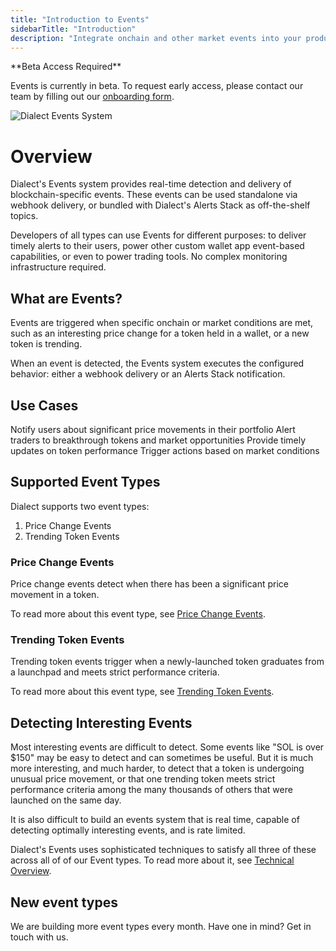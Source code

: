 ```yaml
---
title: "Introduction to Events"
sidebarTitle: "Introduction"
description: "Integrate onchain and other market events into your products, as webhooks or bundled with Dialect's Alerts Stack."
---
```


<Note>
**Beta Access Required**

Events is currently in beta. To request early access, please contact our team by filling out our [onboarding form](https://form.typeform.com/to/uIBkRDsF?utm_source=docs&utm_medium=typeform&utm_campaign=events-beta-access&utm_content=events-intro).
</Note>

<img
  src="https://res.cloudinary.com/dnxjhra4h/image/upload/f_auto,q_auto/v1755544267/dialect-docs/events.png"
  alt="Dialect Events System"
/>

# Overview 

Dialect's Events system provides real-time detection and delivery of blockchain-specific events. These events can be used standalone via webhook delivery, or bundled with Dialect's Alerts Stack as off-the-shelf topics.

Developers of all types can use Events for different purposes: to deliver timely alerts to their users, power other custom wallet app event-based capabilities, or even to power trading tools. No complex monitoring infrastructure required.

## What are Events?

Events are triggered when specific onchain or market conditions are met, such as an interesting price change for a token held in a wallet, or a new token is trending.

When an event is detected, the Events system executes the configured behavior: either a webhook delivery or an Alerts Stack notification.

## Use Cases

<CardGroup cols={2}>
  <Card title="Mobile Wallets" icon="mobile">
    Notify users about significant price movements in their portfolio
  </Card>
  <Card title="Trading Platforms" icon="chart-line">
    Alert traders to breakthrough tokens and market opportunities
  </Card>
  <Card title="Portfolio Trackers" icon="wallet">
    Provide timely updates on token performance
  </Card>
  <Card title="DeFi Applications" icon="coins">
    Trigger actions based on market conditions
  </Card>
</CardGroup>

## Supported Event Types

Dialect supports two event types:

1. Price Change Events
2. Trending Token Events

### Price Change Events
Price change events detect when there has been a significant price movement in a token.

To read more about this event type, see [Price Change Events](./events/price-change).

### Trending Token Events
Trending token events trigger when a newly-launched token graduates from a launchpad and meets strict performance criteria.

To read more about this event type, see [Trending Token Events](./events/trending-token).

## Detecting Interesting Events

Most interesting events are difficult to detect. Some events like "SOL is over $150" may be easy to detect and can sometimes be useful. But it is much more interesting, and much harder, to detect that a token is undergoing unusual price movement, or that one trending token meets strict performance criteria among the many thousands of others that were launched on the same day.

It is also difficult to build an events system that is real time, capable of detecting optimally interesting events, and is rate limited.

Dialect's Events uses sophisticated techniques to satisfy all three of these across all of of our Event types. To read more about it, see [Technical Overview](./events/technical-overview).

## New event types

We are building more event types every month. Have one in mind? Get in touch with us.
